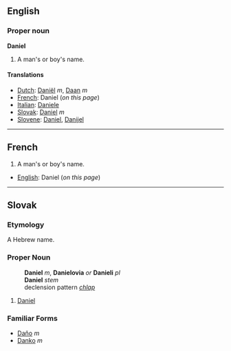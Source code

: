 ==English==

===Proper noun===
'''Daniel'''

#A man's or boy's name.

====Translations====
*[[Dutch]]: [[Daniël]] ''m'', [[Daan]] ''m''
*[[French]]: Daniel (''on this page'')
*[[Italian]]: [[Daniele]]
*[[Slovak]]: [[Daniel#Slovak|Daniel]] ''m''
*[[Slovene]]: [[Daniel]], [[Danijel]]

----

==French==

#A man's or boy's name.

*[[English]]: Daniel (''on this page'')
----
== Slovak ==
=== Etymology ===
A Hebrew name.
=== Proper Noun ===
:'''Daniel''' ''m'', '''Danielovia''' ''or'' '''Danieli''' ''pl''
:'''Daniel''' ''stem''
:declension pattern ''[[Slovak declension pattern chlap|chlap]]''
# [[Daniel#English|Daniel]]
=== Familiar Forms ===
* [[Daňo]] ''m''
* [[Danko]] ''m''